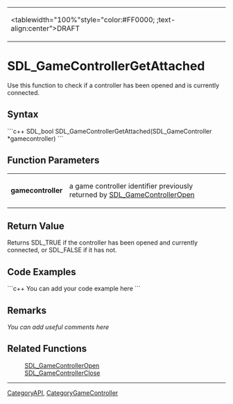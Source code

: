 <!-- pragma section-numbers off -->
<!-- pragma camelcase off -->
{|
|<tablewidth="100%"style="color:#FF0000; ;text-align:center">DRAFT 
|}


= SDL_GameControllerGetAttached =
Use this function to check if a controller has been opened and is currently connected.


== Syntax ==
```c++
SDL_bool SDL_GameControllerGetAttached(SDL_GameController *gamecontroller)
```
== Function Parameters ==
{|
|'''gamecontroller'''
|a game controller identifier previously returned by [[SDL_GameControllerOpen]] 
|}


== Return Value ==
Returns SDL_TRUE if the controller has been opened and currently connected, or SDL_FALSE if it has not.

== Code Examples ==
```c++
You can add your code example here
```
== Remarks ==
''You can add useful comments here''

== Related Functions ==
:[[SDL_GameControllerOpen]]
:[[SDL_GameControllerClose]]

----
[[CategoryAPI]], [[CategoryGameController]]
